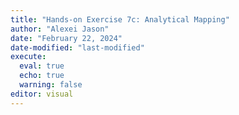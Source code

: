 ```yaml
---
title: "Hands-on Exercise 7c: Analytical Mapping"
author: "Alexei Jason"
date: "February 22, 2024"
date-modified: "last-modified"
execute: 
  eval: true
  echo: true
  warning: false
editor: visual
---
```

